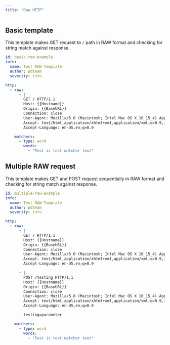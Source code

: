 ```yaml
---
title: "Raw HTTP"
---
```


## Basic template

This template makes GET request to `/` path in RAW format and checking for string match against response.


```yaml
id: basic-raw-example
info:
  name: Test RAW Template
  author: pdteam
  severity: info

http:
  - raw:
      - |
        GET / HTTP/1.1
        Host: {{Hostname}}
        Origin: {{BaseURL}}
        Connection: close
        User-Agent: Mozilla/5.0 (Macintosh; Intel Mac OS X 10_15_4) AppleWebKit/537.36 (KHTML, like Gecko)
        Accept: text/html,application/xhtml+xml,application/xml;q=0.9,image/webp,image/apng,*/*;q=0.8
        Accept-Language: en-US,en;q=0.9

    matchers:
      - type: word
        words:
          - "Test is test matcher text"
```

## Multiple RAW request

This template makes GET and POST request sequentially in RAW format and checking for string match against response.


```yaml
id: multiple-raw-example
info:
  name: Test RAW Template
  author: pdteam
  severity: info

http:
  - raw:
      - |
        GET / HTTP/1.1
        Host: {{Hostname}}
        Origin: {{BaseURL}}
        Connection: close
        User-Agent: Mozilla/5.0 (Macintosh; Intel Mac OS X 10_15_4) AppleWebKit/537.36 (KHTML, like Gecko)
        Accept: text/html,application/xhtml+xml,application/xml;q=0.9,image/webp,image/apng,*/*;q=0.8
        Accept-Language: en-US,en;q=0.9

      - |
        POST /testing HTTP/1.1
        Host: {{Hostname}}
        Origin: {{BaseURL}}
        Connection: close
        User-Agent: Mozilla/5.0 (Macintosh; Intel Mac OS X 10_15_4) AppleWebKit/537.36 (KHTML, like Gecko)
        Accept: text/html,application/xhtml+xml,application/xml;q=0.9,image/webp,image/apng,*/*;q=0.8
        Accept-Language: en-US,en;q=0.9

        testing=parameter

    matchers:
      - type: word
        words:
          - "Test is test matcher text"
```